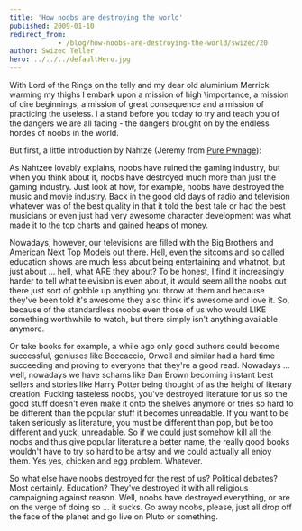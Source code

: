 ```yaml
---
title: 'How noobs are destroying the world'
published: 2009-01-10
redirect_from: 
            - /blog/how-noobs-are-destroying-the-world/swizec/20
author: Swizec Teller
hero: ../../../defaultHero.jpg
---
```

With Lord of the Rings on the telly and my dear old aluminium Merrick warming my thighs I embark upon a mission of high \\importance, a mission of dire beginnings, a mission of great consequence and a mission of practicing the useless. I a stand before you today to try and teach you of the dangers we are all facing - the dangers brought on by the endless hordes of noobs in the world.

But first, a little introduction by Nahtze (Jeremy from [Pure Pwnage](http://www.purepwnage.com/)):

As Nahtzee lovably explains, noobs have ruined the gaming industry, but when you think about it, noobs have destroyed much more than just the gaming industry. Just look at how, for example, noobs have destroyed the music and movie industry. Back in the good old days of radio and television whatever was of the best quality in that it told the best tale or had the best musicians or even just had very awesome character development was what made it to the top charts and gained heaps of money.

Nowadays, however, our televisions are filled with the Big Brothers and American Next Top Models out there. Hell, even the sitcoms and so called education shows are much less about being entertaining and whatnot, but just about ... hell, what ARE they about? To be honest, I find it increasingly harder to tell what television is even about, it would seem all the noobs out there just sort of gobble up anything you throw at them and because they've been told it's awesome they also think it's awesome and love it. So, because of the standardless noobs even those of us who would LIKE something worthwhile to watch, but there simply isn't anything available anymore.

Or take books for example, a while ago only good authors could become successful, geniuses like Boccaccio, Orwell and similar had a hard time succeeding and proving to everyone that they're a good read. Nowadays ... well, nowadays we have schams like Dan Brown becoming instant best sellers and stories like Harry Potter being thought of as the height of literary creation. Fucking tasteless noobs, you've destroyed literature for us so the good stuff doesn't even make it onto the shelves anymore or tries so hard to be different than the popular stuff it becomes unreadable. If you want to be taken seriously as literature, you must be different than pop, but be too different and yuck, unreadable. So if we could just somehow kill all the noobs and thus give popular literature a better name, the really good books wouldn't have to try so hard to be artsy and we could actually all enjoy them. Yes yes, chicken and egg problem. Whatever.

So what else have noobs destroyed for the rest of us? Political debates? Most certainly. Education? They've destroyed it with all religious campaigning against reason. Well, noobs have destroyed everything, or are on the verge of doing so ... it sucks. Go away noobs, please, just all drop off the face of the planet and go live on Pluto or something.